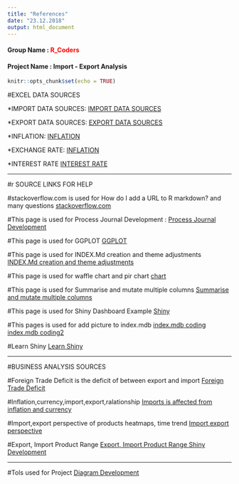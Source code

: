 ```yaml
---
title: "References"
date: "23.12.2018"
output: html_document
---
```

#### Group Name :<span style="color:red"> R_Coders</span>
#### Project Name : Import - Export Analysis 

```r
knitr::opts_chunk$set(echo = TRUE)
``` 



#EXCEL DATA SOURCES 

*IMPORT DATA SOURCES:
[IMPORT DATA SOURCES]( http://www.oaib.gov.tr/tr/default.html)

*EXPORT DATA SOURCES:
[EXPORT DATA SOURCES](http://www.tim.org.tr/tr/ihracat-rakamlari.html)

*INFLATION:
[INFLATION](https://www.tcmb.gov.tr/wps/wcm/connect/TR/TCMB+TR/Main+Menu/Istatistikler/Enflasyon+Verileri/Tuketici+Fiyatlari)

*EXCHANGE RATE:
[INFLATION](https://github.com/algopoly/EVDS)

*INTEREST RATE
[INTEREST RATE](https://evds2.tcmb.gov.tr/)


***************************************************************************************************************************************************************************************


#r SOURCE LINKS FOR HELP

#stackoverflow.com is used for How do I add a URL to R markdown? and many questions
[stackoverflow.com](https://stackoverflow.com/questions/29787850/how-do-i-add-a-url-to-r-markdown)

#This page is used for Process Journal Development :
[Process Journal Development](https://github.com/jtleek/modules/blob/master/05_ReproducibleResearch/Markdown/index.md)

#This page is used for GGPLOT
[GGPLOT](http://kbroman.org/datacarpentry_R_2017-01-10/03-ggplot2.html)

#This page is used for INDEX.Md creation and theme adjustments
[ INDEX.Md creation and theme adjustments](https://bookdown.org/yihui/rmarkdown/beamer-presentation.html#themes)

#This page is used for waffle chart and pir chart 
[chart](http://r-statistics.co/Top50-Ggplot2-Visualizations-MasterList-R-Code.html#Pie%20Chart)

#This page is used for Summarise and mutate multiple columns
[Summarise and mutate multiple columns](https://dplyr.tidyverse.org/reference/summarise_all.html)

#This page is used for Shiny Dashboard Example
[Shiny](https://bookdown.org/yihui/rmarkdown/shiny.html)

#This pages is used for add picture to index.mdb
[index.mdb coding](https://github.com/d0ugal/mkdocs/commit/d9e50170a417601bfd4f804bf6b142c696aeaa9f)
[index.mdb coding2](https://www.mkdocs.org/user-guide/writing-your-docs/#linking-to-images-and-media)

#Learn Shiny
[Learn Shiny](https://www.youtube.com/watch?v=Gyrfsrd4zK0)


***************************************************************************************************************************************************************************************


#BUSINESS ANALYSIS SOURCES

#Foreign Trade Deficit is the deficit of between export and import
[Foreign Trade Deficit](http://www.paraanaliz.com/2017/ekonomi/ithalattaki-sicrama-dis-ticarette-makasi-acti-15739/)

#Inflation,currency,import,export,ralationship
[Imports is affected from inflation and currency](https://tradingeconomics.com/turkey/imports)

#Import,export perspective of products heatmaps, time trend
[Import,export perspective](https://atlas.media.mit.edu/en/profile/country/tur/)

#Export, Import Product Range 
[Export, Import Product Range Shiny Development]("https://shiny.rstudio.com/gallery/word-cloud.html")


***************************************************************************************************************************************************************************************

#Tols used for Project
[Diagram Development](https://www.lucidchart.com/documents/edit/f855c477-fe36-4880-bd0e-35c7a1a2333c/0)




